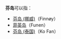 '''芬岛'''可以指：

*[[芬岛_(挪威)|芬岛 (挪威)]]（Finnøy）
*[[菲英岛|菲英岛]]（Funen）
*[[芬岛_(泰国)|芬岛 (泰国)]]（Ko Fan）

{{disambig|Cat=二字地名消歧義}}
